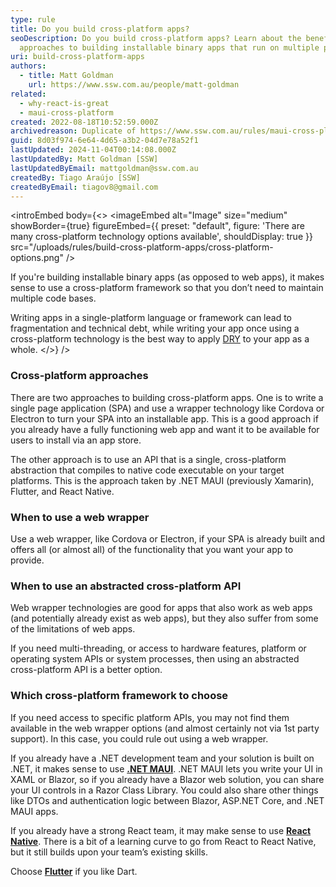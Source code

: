 ```yaml
---
type: rule
title: Do you build cross-platform apps?
seoDescription: Do you build cross-platform apps? Learn about the benefits and
  approaches to building installable binary apps that run on multiple platforms.
uri: build-cross-platform-apps
authors:
  - title: Matt Goldman
    url: https://www.ssw.com.au/people/matt-goldman
related:
  - why-react-is-great
  - maui-cross-platform
created: 2022-08-18T10:52:59.000Z
archivedreason: Duplicate of https://www.ssw.com.au/rules/maui-cross-platform/
guid: 8d03f974-6e64-4d65-a3b2-04d7e78a52f1
lastUpdated: 2024-11-04T00:14:08.000Z
lastUpdatedBy: Matt Goldman [SSW]
lastUpdatedByEmail: mattgoldman@ssw.com.au
createdBy: Tiago Araújo [SSW]
createdByEmail: tiagov8@gmail.com
---
```


<introEmbed
  body={<>
<imageEmbed
  alt="Image"
  size="medium"
  showBorder={true}
  figureEmbed={{
    preset: "default",
    figure: 'There are many cross-platform technology options available',
    shouldDisplay: true
  }}
  src="/uploads/rules/build-cross-platform-apps/cross-platform-options.png"
/>

If you're building installable binary apps (as opposed to web apps), it makes sense to use a cross-platform framework so that you don’t need to maintain multiple code bases.

Writing apps in a single-platform language or framework can lead to fragmentation and technical debt, while writing your app once using a cross-platform technology is the best way to apply [DRY](/do-you-look-for-duplicate-code) to your app as a whole.
  </>}
/>
<youtubeEmbed url="https://www.youtube.com/embed/2IoFI3tCN5g" description="" />

### Cross-platform approaches

There are two approaches to building cross-platform apps. One is to write a single page application (SPA) and use a wrapper technology like Cordova or Electron to turn your SPA into an installable app. This is a good approach if you already have a fully functioning web app and want it to be available for users to install via an app store.

The other approach is to use an API that is a single, cross-platform abstraction that compiles to native code executable on your target platforms. This is the approach taken by .NET MAUI (previously Xamarin), Flutter, and React Native.

### When to use a web wrapper

Use a web wrapper, like Cordova or Electron, if your SPA is already built and offers all (or almost all) of the functionality that you want your app to provide.

### When to use an abstracted cross-platform API

Web wrapper technologies are good for apps that also work as web apps (and potentially already exist as web apps), but they also suffer from some of the limitations of web apps.

If you need multi-threading, or access to hardware features, platform or operating system APIs or system processes, then using an abstracted cross-platform API is a better option.

### Which cross-platform framework to choose

If you need access to specific platform APIs, you may not find them available in the web wrapper options (and almost certainly not via 1st party support). In this case, you could rule out using a web wrapper.

If you already have a .NET development team and your solution is built on .NET, it makes sense to use **[.NET MAUI](https://docs.microsoft.com/en-us/dotnet/maui/what-is-maui?WT.mc_id=DT-MVP-33518)**. .NET MAUI lets you write your UI in XAML or Blazor, so if you already have a Blazor web solution, you can share your UI controls in a Razor Class Library. You could also share other things like DTOs and authentication logic between Blazor, ASP.NET Core, and .NET MAUI apps.

If you already have a strong React team, it may make sense to use **[React Native](https://reactnative.dev/)**. There is a bit of a learning curve to go from React to React Native, but it still builds upon your team’s existing skills.

Choose **[Flutter](https://flutter.dev/)** if you like Dart.

